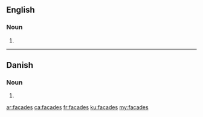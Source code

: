 ==English==

===Noun===
{{head|en|plural}}

# {{plural of|facade|lang=en}}

----

==Danish==

===Noun===
{{head|da|noun form|g=c}}

# {{genitive singular indefinite of|facade|lang=da}}

[[ar:facades]]
[[ca:facades]]
[[fr:facades]]
[[ku:facades]]
[[my:facades]]